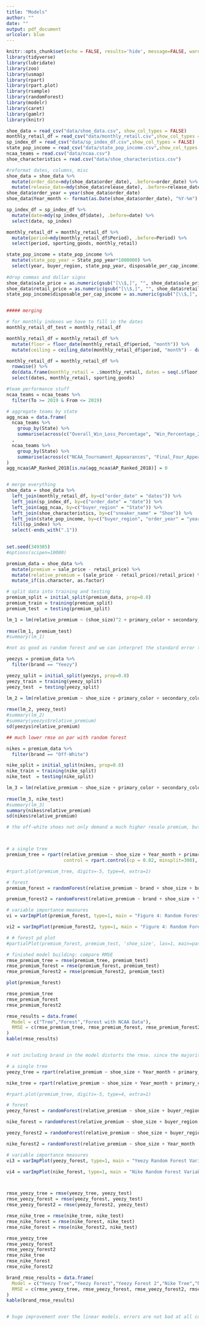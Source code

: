```yaml
---
title: "Models"
author: ""
date: ""
output: pdf_document
urlcolor: blue
---
```


```r
knitr::opts_chunk$set(echo = FALSE, results='hide', message=FALSE, warning=FALSE)
library(tidyverse)
library(lubridate)
library(zoo)
library(usmap)
library(rpart)
library(rpart.plot)
library(rsample) 
library(randomForest)
library(modelr)
library(caret)
library(gamlr)
library(knitr)

```



```r
shoe_data = read_csv("data/shoe_data.csv", show_col_types = FALSE)
monthly_retail_df = read_csv("data/monthly_retail.csv",show_col_types = FALSE)
sp_index_df = read_csv("data/sp_index_df.csv",show_col_types = FALSE)
state_pop_income = read_csv("data/state_pop_income.csv",show_col_types = FALSE)
ncaa_teams = read.csv("data/ncaa.csv")
shoe_characteristics = read.csv("data/shoe_characteristics.csv")

#reformat dates, columns, misc
shoe_data = shoe_data %>% 
  mutate(order_date=mdy(shoe_data$order_date), .before=order_date) %>%
  mutate(release_date=mdy(shoe_data$release_date), .before=release_date)
shoe_data$order_year = year(shoe_data$order_date)
shoe_data$Year_month <- format(as.Date(shoe_data$order_date), "%Y-%m") # wanted this column to use later

sp_index_df = sp_index_df %>%
  mutate(date=mdy(sp_index_df$date), .before=date) %>%
  select(date, sp_index)

monthly_retail_df = monthly_retail_df %>%
  mutate(period=mdy(monthly_retail_df$Period), .before=Period) %>%
  select(period, sporting_goods, monthly_retail)

state_pop_income = state_pop_income %>%
  mutate(state_pop_year = State_pop_year*1000000) %>%
  select(year, buyer_region, state_pop_year, disposable_per_cap_income)
  
#drop commas and dollar signs
shoe_data$sale_price = as.numeric(gsub("[\\$,]", "", shoe_data$sale_price))
shoe_data$retail_price = as.numeric(gsub("[\\$,]", "", shoe_data$retail_price))
state_pop_income$disposable_per_cap_income = as.numeric(gsub("[\\$,]", "", state_pop_income$disposable_per_cap_income))


##### merging

# for monthly indexes we have to fill in the dates
monthly_retail_df_test = monthly_retail_df

monthly_retail_df = monthly_retail_df %>%
  mutate(floor = floor_date(monthly_retail_df$period, "month")) %>%
  mutate(ceiling = ceiling_date(monthly_retail_df$period, "month") - days(1))

monthly_retail_df = monthly_retail_df %>%
  rowwise() %>%
  do(data.frame(monthly_retail = .$monthly_retail, dates = seq(.$floor, .$ceiling, by = 1), sporting_goods = .$sporting_goods, date = seq(.$floor, .$ceiling, by = 1))) %>%
  select(dates, monthly_retail, sporting_goods)

#team performance stuff
ncaa_teams = ncaa_teams %>%
  filter(To >= 2019 & From <= 2019) 

# aggregate teams by state
agg_ncaa = data.frame(
  ncaa_teams %>%
    group_by(State) %>%
    summarise(across(c("Overall_Win_Loss_Percentage", "Win_Percentage_2019","Win_Percentage_2018", "Yrs", "AP_Rank_2019", "AP_Ranked_2018"), ~ mean(.x, na.rm = TRUE)))
  ,
  ncaa_teams %>%
    group_by(State) %>%
    summarise(across(c("NCAA_Tournament_Appearances", "Final_Four_Appearances","NCAA_Championships", "AP_Final_Poll_Appearances"), ~ sum(.x, na.rm = TRUE)))
)
agg_ncaa$AP_Ranked_2018[is.na(agg_ncaa$AP_Ranked_2018)] = 0


# merge everything
shoe_data = shoe_data %>%
  left_join(monthly_retail_df, by=c("order_date" = "dates")) %>%
  left_join(sp_index_df, by=c("order_date" = "date")) %>%
  left_join(agg_ncaa, by=c("buyer_region" = "State")) %>%
  left_join(shoe_characteristics, by=c("sneaker_name" = "Shoe")) %>%
  left_join(state_pop_income, by=c("buyer_region", "order_year" = "year")) %>%
  fill(sp_index) %>%
  select(-ends_with(".1"))
  
```


```r
set.seed(349385)
#options(scipen=10000)

premium_data = shoe_data %>%
  mutate(premium = sale_price - retail_price) %>%
  mutate(relative_premium = (sale_price - retail_price)/retail_price) %>%
  mutate_if(is.character, as.factor)

# split data into training and testing
premium_split = initial_split(premium_data, prop=0.8)
premium_train = training(premium_split)
premium_test  = testing(premium_split)

lm_1 = lm(relative_premium ~ (shoe_size)^2 + primary_color + secondary_color + Win_Percentage_2019:order_year + AP_Ranked_2018:order_year + AP_Final_Poll_Appearances + disposable_per_cap_income:order_year + brand + Overall_Win_Loss_Percentage + Win_Percentage_2018:order_year + AP_Rank_2019:order_year + NCAA_Championships + state_pop_year:order_year + sp_index + monthly_retail:Year_month, data=premium_train)
          
rmse(lm_1, premium_test)
#summary(lm_1)

#not as good as random forest and we can interpret the standard error to be pretty high given that a majority of our dataset consists of the yeezys. (what percent of our data pays little to no premium for shoes?) color seems to matter a lot. of all the other variables we collected, overall win loss percentage of ncaa teams in each state seem to matter, but not the year specific ones. if there is a cultural link between basketball and shoes, it must take time to develop and wont change over the course of a few years.(who are the winningest states?) stock market indexes that track consumer and retail markets are not a good predictor of resale shoe premium even when controlled for year-month. neither is income data when controlled for year.

yeezys = premium_data %>%
  filter(brand == "Yeezy")

yeezy_split = initial_split(yeezys, prop=0.8)
yeezy_train = training(yeezy_split)
yeezy_test  = testing(yeezy_split)

lm_2 = lm(relative_premium ~ shoe_size + primary_color + secondary_color + AP_Final_Poll_Appearances + Overall_Win_Loss_Percentage + NCAA_Championships + sp_index + monthly_retail:Year_month, data=yeezy_train)
          
rmse(lm_2, yeezy_test)
#summary(lm_2)
#summary(yeezys$relative_premium)
sd(yeezys$relative_premium)

## much lower rmse on par with random forest 

nikes = premium_data %>%
  filter(brand == "Off-White")

nike_split = initial_split(nikes, prop=0.8)
nike_train = training(nike_split)
nike_test  = testing(nike_split)

lm_3 = lm(relative_premium ~ shoe_size + primary_color + secondary_color + AP_Final_Poll_Appearances + Overall_Win_Loss_Percentage + NCAA_Championships + sp_index + monthly_retail:Year_month, data=nike_train)
          
rmse(lm_3, nike_test)
#summary(lm_3)
summary(nikes$relative_premium)
sd(nikes$relative_premium)

# the off-white shoes not only demand a much higher resale premium, but it also varies much more significantly than yeezys.the strongest predictors for both are shoe characteristics such and the state's historical ncaa basketball team performance, however we can much more precisely predict the resale premium of yeezys using the same linear model than for off-whites. notably for the off-white shoes, team perforamnce and shoe size are significantly more important than for yeezys.




```


```r
# a single tree
premium_tree = rpart(relative_premium ~ shoe_size + Year_month + primary_color + secondary_color + Material + Overall_Win_Loss_Percentage + NCAA_Championships, data = premium_train,
                     control = rpart.control(cp = 0.02, minsplit=300), maxdepth = 4)

#rpart.plot(premium_tree, digits=-5, type=4, extra=1)

# forest 
premium_forest = randomForest(relative_premium ~ brand + shoe_size + buyer_region + Year_month  + primary_color + secondary_color + Material, data=premium_train, control = rpart.control(cp = 0.002), ntree = 300, importance=TRUE, na.action = na.omit)

premium_forest2 = randomForest(relative_premium ~ brand + shoe_size + Year_month  + primary_color + secondary_color + Material + Overall_Win_Loss_Percentage + NCAA_Championships, data=premium_train, control = rpart.control(cp = 0.002), ntree = 300, importance=TRUE, na.action = na.omit)

# variable importance measures
vi = varImpPlot(premium_forest, type=1, main = "Figure 4: Random Forest Variable Importance")

vi2 = varImpPlot(premium_forest2, type=1, main = "Figure 4: Random Forest Variable Importance")

# # forest pd plot
#partialPlot(premium_forest, premium_test, 'shoe_size', las=1, main=paste("Figure 5: Partial Dependence on Shoe Size"))

# finished model building: compare RMSE
rmse_premium_tree = rmse(premium_tree, premium_test)
rmse_premium_forest = rmse(premium_forest, premium_test)
rmse_premium_forest2 = rmse(premium_forest2, premium_test)

plot(premium_forest)

rmse_premium_tree
rmse_premium_forest
rmse_premium_forest2

rmse_results = data.frame(
  Model = c("Tree","Forest","Forest with NCAA Data"),
  RMSE = c(rmse_premium_tree, rmse_premium_forest, rmse_premium_forest2)
)
kable(rmse_results)


# not including brand in the model distorts the rmse. since the majority of the shoes are yeezys, not controlling for brand causes error to bias downwards due to yeezys typically demanding lower premiums.

```


```r

# a single tree
yeezy_tree = rpart(relative_premium ~ shoe_size + Year_month + primary_color + secondary_color + Material + Overall_Win_Loss_Percentage + NCAA_Championships, data = yeezy_train, control = rpart.control(cp = 0.02, minsplit=300), maxdepth = 4)

nike_tree = rpart(relative_premium ~ shoe_size + Year_month + primary_color + secondary_color + Material + Overall_Win_Loss_Percentage + NCAA_Championships, data = yeezy_train, control = rpart.control(cp = 0.02, minsplit=300), maxdepth = 4)

#rpart.plot(premium_tree, digits=-5, type=4, extra=1)

# forest 
yeezy_forest = randomForest(relative_premium ~ shoe_size + buyer_region + Year_month  + primary_color + secondary_color + Material, data=yeezy_train, control = rpart.control(cp = 0.002), ntree = 300, importance=TRUE, na.action = na.omit)

nike_forest = randomForest(relative_premium ~ shoe_size + buyer_region + Year_month  + primary_color + secondary_color + Material, data=nike_train, control = rpart.control(cp = 0.002), ntree = 300, importance=TRUE, na.action = na.omit)

yeezy_forest2 = randomForest(relative_premium ~ shoe_size + buyer_region + Year_month  + primary_color + secondary_color + Material + Overall_Win_Loss_Percentage + NCAA_Championships, data=yeezy_train, control = rpart.control(cp = 0.002), ntree = 300, importance=TRUE, na.action = na.omit)

nike_forest2 = randomForest(relative_premium ~ shoe_size + Year_month  + primary_color + secondary_color + Material + Overall_Win_Loss_Percentage + NCAA_Championships, data=nike_train, control = rpart.control(cp = 0.002), ntree = 300, importance=TRUE, na.action = na.omit)

# variable importance measures
vi3 = varImpPlot(yeezy_forest, type=1, main = "Yeezy Random Forest Variable Importance")

vi4 = varImpPlot(nike_forest, type=1, main = "Nike Random Forest Variable Importance")



rmse_yeezy_tree = rmse(yeezy_tree, yeezy_test)
rmse_yeezy_forest = rmse(yeezy_forest, yeezy_test)
rmse_yeezy_forest2 = rmse(yeezy_forest2, yeezy_test)

rmse_nike_tree = rmse(nike_tree, nike_test)
rmse_nike_forest = rmse(nike_forest, nike_test)
rmse_nike_forest = rmse(nike_forest2, nike_test)

rmse_yeezy_tree
rmse_yeezy_forest
rmse_yeezy_forest2
rmse_nike_tree
rmse_nike_forest
rmse_nike_forest2

brand_rmse_results = data.frame(
  Model = c("Yeezy Tree","Yeezy Forest","Yeezy Forest 2","Nike Tree","Nike Forest","Nike Forest 2"),
  RMSE = c(rmse_yeezy_tree, rmse_yeezy_forest, rmse_yeezy_forest2, rmse_nike_tree, rmse_nike_forest, rmse_nike_forest2)
)
kable(brand_rmse_results)


# huge improvement over the linear models. errors are not bad at all considering the typical resale premiums for the nike shoes. separating the brands really do tell the true story. the ncaa variables matter more for the nike shoes

```



